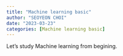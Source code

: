 ```yaml
---
title: "Machine learning basic"
author: "SEOYEON CHOI"
date: "2023-03-23"
categories: [Machine learning basic]
---
```


Let's study Machine learning from begining.